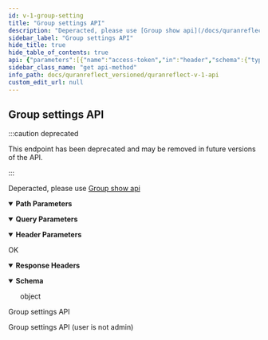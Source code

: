 ```yaml
---
id: v-1-group-setting
title: "Group settings API"
description: "Deperacted, please use [Group show api](/docs/quranreflect_versioned/v-1-group-show)"
sidebar_label: "Group settings API"
hide_title: true
hide_table_of_contents: true
api: {"parameters":[{"name":"access-token","in":"header","schema":{"type":"string"},"example":"Y6mJbirKHiocRo9hbIEOZg"},{"name":"client","in":"header","schema":{"type":"string"},"example":"4JQBBvRtNrjfrlCMICewNw"},{"name":"expiry","in":"header","schema":{"type":"string"},"example":"1535368133"},{"name":"token-type","in":"header","schema":{"type":"string"},"example":"Bearer"},{"name":"uid","in":"header","schema":{"type":"string"},"example":"qr_test_2@quranreflect.com"},{"name":"client_auth_token","in":"query","required":true,"schema":{"type":"string"},"description":"Client API token"},{"schema":{"type":"string"},"name":"group_id","in":"path","required":true}],"responses":{"200":{"description":"OK","headers":{},"content":{"application/json":{"schema":{"type":"object"},"examples":{"example-0":{"summary":"Group settings API","value":{"success":true,"page":{"id":11,"name":"testcuu","description":"jdkbkbdska","link":"http://localhost:3000/groups/testcurrent","current_user_is_admin?":true,"members_count":4,"invitation_link":"http://localhost:3000/groups/ahmgwGbPC4S8-Cax2px3/invite_all","members":[{"id":13,"username":"qr_test","name":"ahmed","followed":false,"is_admin?":true},{"id":25,"username":"ahme123","name":"ahmed","followed":false,"is_admin?":false},{"id":14,"username":"qr_test_1","name":"ahmed","followed":false,"is_admin?":false},{"id":15,"username":"qr_test_2","name":"ahmed","followed":false,"is_admin?":false}]}}},"example-1":{"summary":"Group settings API (user is not admin)","value":{"success":false,"message":"Unauthorized request. require page admin role."}}}}}}},"tags":["Rooms/Group"],"operationId":"v1-group-setting","description":"Deperacted, please use [Group show api](/docs/quranreflect_versioned/v-1-group-show)","deprecated":true,"method":"get","path":"/v1/groups/{group_id}/room_settings","servers":[{"url":"https://quranreflect.com","description":"Production"}],"securitySchemes":{"apikey":{"name":"client_auth_token","type":"apiKey","in":"query"}},"info":{"title":"QuranReflect V1 API","description":"QuranReflect V1 APIs allows your app to interact with https://quranreflect.com resources. \n\n ## Getting started \n\n Our APIs are not public and require an API key. Please contact us via email `amer@qreflect.com` to get yours. \n\n ## User-specific APIs  \n\n All user-specific APIs (For example [Creating a post](/docs/quranreflect_versioned/quranreflect-v-1-api)) require the following headers:  \n\n - `access-token` the user access token, this token can be changed with every request. \n\n - `token-type`  value should always be `Bearer`. \n\n - `client` the client token, this too can be changed with every request. \n\n - `expiry` unix timestamp (in seconds) to indicate when access token will expire. \n\n - `uid` user's unique identifier. \n\n - `Authorization`: complete authorization header. Sample value `Bearer eyJhY2Nlc3MtdG9rZW4iOiJ4cjBrb3g1eXdVM3JrelVMZjhVUzlBIiwidG9rZW4tdHlwZSI6IkJlYXJlciIsImNsaWVudCI6IkpQeFJCRTloVmRBbDlTX1BVdEhJN2ciLCJleHBpcnkiOiIxNzA1OTQwNTQ3IiwidWlkIjoiYW1lci5hYmJhc0BtYWlsaW5hdG9yLmNvbSJ9`. \n\n The values of `access-token`, `client`, `expiry`, and `uid` headers will be returned in the response of [User Sign in API](/docs/quranreflect_versioned/user-signin).","version":"1.0.0"},"postman":{"name":"Group settings API","description":{"content":"Deperacted, please use [Group show api](/docs/quranreflect_versioned/v-1-group-show)","type":"text/plain"},"url":{"path":["v1","groups",":group_id","room_settings"],"host":["{{baseUrl}}"],"query":[{"disabled":false,"description":{"content":"(Required) Client API token","type":"text/plain"},"key":"client_auth_token","value":""}],"variable":[{"disabled":false,"description":{"content":"(Required) ","type":"text/plain"},"type":"any","value":"","key":"group_id"}]},"header":[{"disabled":false,"description":{"content":"","type":"text/plain"},"key":"access-token","value":""},{"disabled":false,"description":{"content":"","type":"text/plain"},"key":"client","value":""},{"disabled":false,"description":{"content":"","type":"text/plain"},"key":"expiry","value":""},{"disabled":false,"description":{"content":"","type":"text/plain"},"key":"token-type","value":""},{"disabled":false,"description":{"content":"","type":"text/plain"},"key":"uid","value":""},{"key":"Accept","value":"application/json"}],"method":"GET"}}
sidebar_class_name: "get api-method"
info_path: docs/quranreflect_versioned/quranreflect-v-1-api
custom_edit_url: null
---
```



## Group settings API

:::caution deprecated

This endpoint has been deprecated and may be removed in future versions of the API.

:::

Deperacted, please use [Group show api](/docs/quranreflect_versioned/v-1-group-show)

<details style={{"marginBottom":"1rem"}} data-collapsed={false} open={true}><summary style={{}}><strong>Path Parameters</strong></summary><div><ul><ParamsItem className={"paramsItem"} param={{"schema":{"type":"string"},"name":"group_id","in":"path","required":true}}></ParamsItem></ul></div></details><details style={{"marginBottom":"1rem"}} data-collapsed={false} open={true}><summary style={{}}><strong>Query Parameters</strong></summary><div><ul><ParamsItem className={"paramsItem"} param={{"name":"client_auth_token","in":"query","required":true,"schema":{"type":"string"},"description":"Client API token"}}></ParamsItem></ul></div></details><details style={{"marginBottom":"1rem"}} data-collapsed={false} open={true}><summary style={{}}><strong>Header Parameters</strong></summary><div><ul><ParamsItem className={"paramsItem"} param={{"name":"access-token","in":"header","schema":{"type":"string"},"example":"Y6mJbirKHiocRo9hbIEOZg"}}></ParamsItem><ParamsItem className={"paramsItem"} param={{"name":"client","in":"header","schema":{"type":"string"},"example":"4JQBBvRtNrjfrlCMICewNw"}}></ParamsItem><ParamsItem className={"paramsItem"} param={{"name":"expiry","in":"header","schema":{"type":"string"},"example":"1535368133"}}></ParamsItem><ParamsItem className={"paramsItem"} param={{"name":"token-type","in":"header","schema":{"type":"string"},"example":"Bearer"}}></ParamsItem><ParamsItem className={"paramsItem"} param={{"name":"uid","in":"header","schema":{"type":"string"},"example":"qr_test_2@quranreflect.com"}}></ParamsItem></ul></div></details><div><ApiTabs><TabItem label={"200"} value={"200"}><div>

OK

</div><details style={{"textAlign":"left","marginBottom":"1rem"}} data-collaposed={true} open={false}><summary style={{}}><strong>Response Headers</strong></summary><ul style={{"marginLeft":"1rem"}}></ul></details><div><MimeTabs schemaType={"response"}><TabItem label={"application/json"} value={"application/json"}><SchemaTabs><TabItem label={"Schema"} value={"Schema"}><details style={{}} data-collapsed={false} open={true}><summary style={{"textAlign":"left"}}><strong>Schema</strong></summary><div style={{"textAlign":"left","marginLeft":"1rem"}}></div><ul style={{"marginLeft":"1rem"}}><div style={{"marginTop":".5rem","marginBottom":".5rem","marginLeft":"1rem"}}>

object

</div></ul></details></TabItem><TabItem label={"Example (from schema)"} value={"Example (from schema)"}><ResponseSamples responseExample={"{}"} language={"json"}></ResponseSamples></TabItem><TabItem label={"example-0"} value={"example-0"}><p> Group settings API</p><ResponseSamples responseExample={"{\n  \"success\": true,\n  \"page\": {\n    \"id\": 11,\n    \"name\": \"testcuu\",\n    \"description\": \"jdkbkbdska\",\n    \"link\": \"http://localhost:3000/groups/testcurrent\",\n    \"current_user_is_admin?\": true,\n    \"members_count\": 4,\n    \"invitation_link\": \"http://localhost:3000/groups/ahmgwGbPC4S8-Cax2px3/invite_all\",\n    \"members\": [\n      {\n        \"id\": 13,\n        \"username\": \"qr_test\",\n        \"name\": \"ahmed\",\n        \"followed\": false,\n        \"is_admin?\": true\n      },\n      {\n        \"id\": 25,\n        \"username\": \"ahme123\",\n        \"name\": \"ahmed\",\n        \"followed\": false,\n        \"is_admin?\": false\n      },\n      {\n        \"id\": 14,\n        \"username\": \"qr_test_1\",\n        \"name\": \"ahmed\",\n        \"followed\": false,\n        \"is_admin?\": false\n      },\n      {\n        \"id\": 15,\n        \"username\": \"qr_test_2\",\n        \"name\": \"ahmed\",\n        \"followed\": false,\n        \"is_admin?\": false\n      }\n    ]\n  }\n}"} language={"json"}></ResponseSamples></TabItem><TabItem label={"example-1"} value={"example-1"}><p> Group settings API (user is not admin)</p><ResponseSamples responseExample={"{\n  \"success\": false,\n  \"message\": \"Unauthorized request. require page admin role.\"\n}"} language={"json"}></ResponseSamples></TabItem></SchemaTabs></TabItem></MimeTabs></div></TabItem></ApiTabs></div>
      